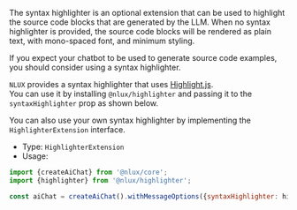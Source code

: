 The syntax highlighter is an optional extension that can be used to highlight the source code blocks that
are generated by the LLM. When no syntax highlighter is provided, the source code blocks will be rendered as plain text,
with mono-spaced font, and minimum styling.

If you expect your chatbot to be used to generate source code examples, you should consider using a syntax highlighter.

`NLUX` provides a syntax highlighter that uses [Highlight.js](https://highlightjs.org/).<br />
You can use it by installing `@nlux/highlighter` and passing it to the `syntaxHighlighter` prop as shown below.

You can also use your own syntax highlighter by implementing the `HighlighterExtension` interface.

* Type: `HighlighterExtension`
* Usage:

```javascript
import {createAiChat} from '@nlux/core';
import {highlighter} from '@nlux/highlighter';

const aiChat = createAiChat().withMessageOptions({syntaxHighlighter: highlighter});
```
